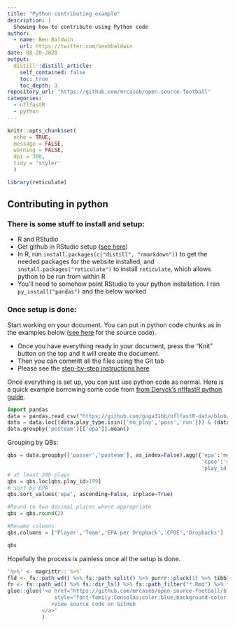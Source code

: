 ```yaml
---
title: "Python contributing example"
description: |
  Showing how to contribute using Python code
author:
  - name: Ben Baldwin
    url: https://twitter.com/benbbaldwin
date: 08-20-2020
output:
  distill::distill_article:
    self_contained: false
    toc: true
    toc_depth: 3
repository_url: "https://github.com/mrcaseb/open-source-football"
categories:
  - nflfastR
  - python
---
```


```r
knitr::opts_chunk$set(
  echo = TRUE, 
  message = FALSE, 
  warning = FALSE, 
  dpi = 300, 
  tidy = 'styler'
  )

library(reticulate)
```

## Contributing in python

### There is some stuff to install and setup:

* R and RStudio
* Get github in RStudio setup ([see here](http://r-pkgs.had.co.nz/git.html#git-setup))
* In R, run `install.packages(c("distill", "rmarkdown"))` to get the needed packages for the website installed, and `install.packages("reticulate")` to install `reticulate`, which allows python to be run from within R
* You'll need to somehow point RStudio to your python installation. I ran `py_install("pandas")` and the below worked

### Once setup is done:

Start working on your document. You can put in python code chunks as in the examples below ([see here](https://github.com/mrcaseb/open-source-football/blob/master/_posts/2020-08-20-python-contributing-example/python-contributing-example.Rmd) for the source code).

* Once you have everything ready in your document, press the "Knit" button on the top and it will create the document.
* Then you can committ all the files using the Git tab
* Please see the [step-by-step instructions here](https://mrcaseb.github.io/open-source-football/contributing.html#more-detailed-instruction)

Once everything is set up, you can just use python code as normal. Here is a quick example borrowing some code from [from Deryck's nflfastR python guide](https://gist.github.com/Deryck97/dff8d33e9f841568201a2a0d5519ac5e).

```python
import pandas
data = pandas.read_csv("https://github.com/guga31bb/nflfastR-data/blob/master/data/play_by_play_2019.csv.gz?raw=True", compression='gzip', low_memory=False)
data = data.loc[(data.play_type.isin(['no_play','pass','run'])) & (data.epa.isna()==False)]
data.groupby('posteam')[['epa']].mean()
```

Grouping by QBs:

```python
qbs = data.groupby(['passer','posteam'], as_index=False).agg({'epa':'mean',
                                                              'cpoe':'mean',
                                                              'play_id':'count'})
# at least 200 plays
qbs = qbs.loc[qbs.play_id>199]
# sort by EPA
qbs.sort_values('epa', ascending=False, inplace=True)

#Round to two decimal places where appropriate
qbs = qbs.round(2)

#Rename columns
qbs.columns = ['Player','Team','EPA per Dropback','CPOE','Dropbacks']

qbs
```

Hopefully the process is painless once all the setup is done.

```r
'%>%' <- magrittr::`%>%`
fld <- fs::path_wd() %>% fs::path_split() %>% purrr::pluck(1) %>% tibble::as_tibble() %>% dplyr::slice_tail(n = 1)
fn <- fs::path_wd() %>% fs::dir_ls() %>% fs::path_filter("*.Rmd") %>% fs::path_rel()
glue::glue('<a href="https://github.com/mrcaseb/open-source-football/blob/master/_posts/{fld}/{fn}"
               style="font-family:Consolas;color:blue;background-color:#f8f8f8;align:right;font-size:75%;"
              >View source code on GitHub
           </a>'
           )
```
